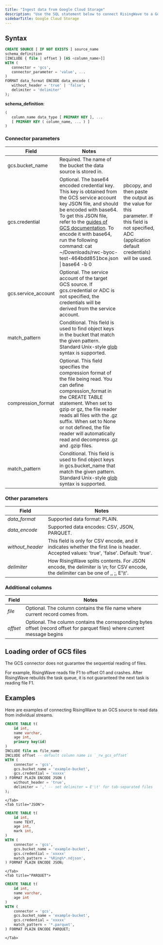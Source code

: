```yaml
---
title: "Ingest data from Google Cloud Storage"
description: "Use the SQL statement below to connect RisingWave to a Google Cloud Storage source."
sidebarTitle: Google Cloud Storage
---
```


## Syntax

```sql
CREATE SOURCE [ IF NOT EXISTS ] source_name
schema_definition
[INCLUDE { file | offset } [AS <column_name>]]
WITH (
   connector = 'gcs',
   connector_parameter = 'value', ...
)
FORMAT data_format ENCODE data_encode (
   without_header = 'true' | 'false',
   delimiter = 'delimiter'
);
```

**schema\_definition**:

```sql
(
   column_name data_type [ PRIMARY KEY ], ...
   [ PRIMARY KEY ( column_name, ... ) ]
)
```

### Connector parameters

| Field                | Notes                                                                                                                                                                                                                                                                                                                                                                                                                                   |                                                                                                                                                        |
| -------------------- | --------------------------------------------------------------------------------------------------------------------------------------------------------------------------------------------------------------------------------------------------------------------------------------------------------------------------------------------------------------------------------------------------------------------------------------- | ------------------------------------------------------------------------------------------------------------------------------------------------------ |
| gcs.bucket\_name     | Required. The name of the bucket the data source is stored in.                                                                                                                                                                                                                                                                                                                                                                          |                                                                                                                                                        |
| gcs.credential       | Optional. The base64 encoded credential key. This key is obtained from the GCS service account key JSON file, and should be encoded with base64\. To get this JSON file, refer to the [guides of GCS documentation](https://cloud.google.com/iam/docs/keys-create-delete#iam-service-account-keys-create-console). To encode it with base64, run the following command: cat \~/Downloads/rwc-byoc-test-464bdd851bce.json \| base64 -b 0 | pbcopy, and then paste the output as the value for this parameter. If this field is not specified, ADC (application default credentials) will be used. |
| gcs.service\_account | Optional. The service account of the target GCS source. If gcs.credential or ADC is not specified, the credentials will be derived from the service account.                                                                                                                                                                                                                                                                            |                                                                                                                                                        |
| match\_pattern       | Conditional. This field is used to find object keys in the bucket that match the given pattern. Standard Unix-style [glob](https://en.wikipedia.org/wiki/Glob%5F%28programming%29) syntax is supported.                                                                                                                                                                                                                                 |                                                                                                                                                        |
| compression\_format  | Optional. This field specifies the compression format of the file being read. You can define compression\_format in the CREATE TABLE statement. When set to gzip or gz, the file reader reads all files with the .gz suffix. When set to None or not defined, the file reader will automatically read and decompress .gz and .gzip files.                                                                                               |                                                                                                                                                        |
| match\_pattern       | Conditional. This field is used to find object keys in gcs.bucket\_name that match the given pattern. Standard Unix-style [glob](https://en.wikipedia.org/wiki/Glob%5F%28programming%29) syntax is supported.                                                                                                                                                                                                                           |                                                                                                                                                        |

### Other parameters

| Field             | Notes                                                                                                                                    |
| ----------------- | ---------------------------------------------------------------------------------------------------------------------------------------- |
| _data\_format_    | Supported data format: PLAIN.                                                                                                            |
| _data\_encode_    | Supported data encodes: CSV, JSON, PARQUET.                                                                                              |
| _without\_header_ | This field is only for CSV encode, and it indicates whether the first line is header. Accepted values: 'true', 'false'. Default: 'true'. |
| _delimiter_       | How RisingWave splits contents. For JSON encode, the delimiter is \\n; for CSV encode, the delimiter can be one of ,, ;, E'\\t'.         |

### Additional columns

| Field    | Notes                                                                                                                       |
| -------- | --------------------------------------------------------------------------------------------------------------------------- |
| _file_   | Optional. The column contains the file name where current record comes from.                                                |
| _offset_ | Optional. The column contains the corresponding bytes offset (record offset for parquet files) where current message begins |

## Loading order of GCS files

The GCS connector does not guarantee the sequential reading of files.

For example, RisingWave reads file F1 to offset O1 and crashes. After RisingWave rebuilds the task queue, it is not guaranteed the next task is reading file F1.

## Examples
Here are examples of connecting RisingWave to an GCS source to read data from individual streams.
<Tabs>
    <Tab title="CSV">
```sql
CREATE TABLE t(
    id int,
    name varchar,
    age int,
    primary key(id)
)
INCLUDE file as file_name
INCLUDE offset -- default column name is `_rw_gcs_offset`
WITH (
    connector = 'gcs',
    gcs.bucket_name = 'example-bucket',
    gcs.credential = 'xxxxx'
) FORMAT PLAIN ENCODE JSON (
    without_header = 'true',
    delimiter = ',' -- set delimiter = E'\t' for tab-separated files
);
```
    </Tab>
    <Tab title="JSON">
```sql
CREATE TABLE t(
    id int,
    name TEXT,
    age int,
    mark int,
)
WITH (
    connector = 'gcs',
    gcs.bucket_name = 'example-bucket',
    gcs.credential = 'xxxxx'
    match_pattern = '%Ring%*.ndjson',
) FORMAT PLAIN ENCODE JSON;
```
    </Tab>
    <Tab title="PARQUET">
```sql
CREATE TABLE t(
    id int,
    name varchar,
    age int
)
WITH (
    connector = 'gcs',
    gcs.bucket_name = 'example-bucket',
    gcs.credential = 'xxxxx'
    match_pattern = '*.parquet',
) FORMAT PLAIN ENCODE PARQUET;
```
    </Tab>
</Tabs>





